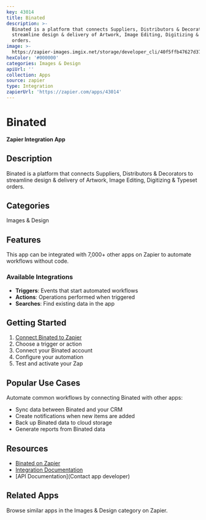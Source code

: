 ```yaml
---
key: 43014
title: Binated
description: >-
  Binated is a platform that connects Suppliers, Distributors & Decorators to
  streamline design & delivery of Artwork, Image Editing, Digitizing & Typeset
  orders.
image: >-
  https://zapier-images.imgix.net/storage/developer_cli/40f5ffb47627d3731202ed4fb86a0b43_3.png?auto=format%2Ccompress&ixlib=python-3.0.0&q=50
hexColor: '#000000'
categories: Images & Design
apiUrl: ''
collection: Apps
source: zapier
type: Integration
zapierUrl: 'https://zapier.com/apps/43014'
---
```

# Binated

**Zapier Integration App**

## Description

Binated is a platform that connects Suppliers, Distributors & Decorators to streamline design & delivery of Artwork, Image Editing, Digitizing & Typeset orders.

## Categories

Images & Design

## Features

This app can be integrated with 7,000+ other apps on Zapier to automate workflows without code.

### Available Integrations

- **Triggers**: Events that start automated workflows
- **Actions**: Operations performed when triggered
- **Searches**: Find existing data in the app

## Getting Started

1. [Connect Binated to Zapier](https://zapier.com/apps/43014)
2. Choose a trigger or action
3. Connect your Binated account
4. Configure your automation
5. Test and activate your Zap

## Popular Use Cases

Automate common workflows by connecting Binated with other apps:

- Sync data between Binated and your CRM
- Create notifications when new items are added
- Back up Binated data to cloud storage
- Generate reports from Binated data

## Resources

- [Binated on Zapier](https://zapier.com/apps/43014)
- [Integration Documentation](https://zapier.com/apps/43014/integrations)
- [API Documentation](Contact app developer)

## Related Apps

Browse similar apps in the Images & Design category on Zapier.
